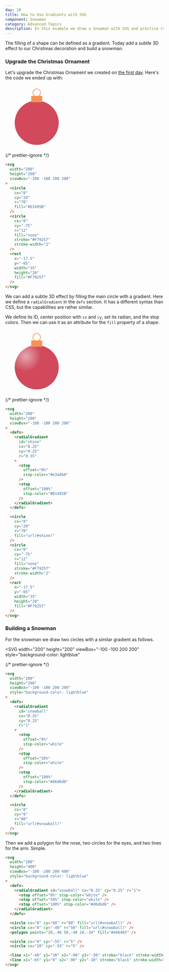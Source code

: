 ```yaml
---
day: 20
title: How to Use Gradients with SVG
component: Snowman
category: Advanced Topics
description: In this example we draw a Snowman with SVG and practice radial gradients.
---
```



The filling of a shape can be defined as a gradient. Today add a subtle 3D effect to our Christmas decoration and build a snowman.

<Prerequisite slug="basic-shapes" />

### Upgrade the Christmas Ornament

Let's upgrade the Christmas Ornament we created on [the first day](/svg/basic-shapes). Here's the code we ended up with:

<Example>

<SVG width="200" height="200" viewBox="-100 -100 200 200">
  <Circle cx="0" cy="20" r="70" fill="#D1495B" />
  <Circle
    cx="0"
    cy="-75"
    r="12"
    fill="none"
    stroke="#F79257"
    stroke-width="2"
  />
  <Rect x="-17.5" y="-65" width="35" height="20" fill="#F79257" />
</SVG>

{/* prettier-ignore */}
```html
<svg 
  width="200"
  height="200"
  viewBox="-100 -100 200 200"
>
  <circle 
    cx="0"
    cy="20"
    r="70"
    fill="#D1495B" 
  />
  <circle
    cx="0"
    cy="-75"
    r="12"
    fill="none"
    stroke="#F79257"
    stroke-width="2"
  />
  <rect
    x="-17.5"
    y="-65"
    width="35"
    height="20"
    fill="#F79257" 
  />
</svg>
```

</Example>

We can add a subtle 3D effect by filling the main circle with a gradient. Here we define a `radialGradient` in the `defs` section. It has a different syntax than CSS, but the capabilities are rather similar.

We define its ID, center position with `cx` and `cy`, set its radian, and the stop colors. Then we can use it as an attribute for the `fill` property of a shape.

<Example>

<SVG width="200" height="200" viewBox="-100 -100 200 200">
  <defs>
    <radialGradient id="shine" cx="0.25" cy="0.25" r="0.35">
      <stop offset="0%" stop-color="#e3a8b0" />
      <stop offset="100%" stop-color="#D1495B" />
    </radialGradient>
  </defs>

  <Circle cx="0" cy="20" r="70" fill="url(#shine)" />
  <Circle
    cx="0"
    cy="-75"
    r="12"
    fill="none"
    stroke="#F79257"
    stroke-width="2"
  />
  <Rect x="-17.5" y="-65" width="35" height="20" fill="#F79257" />
</SVG>

{/* prettier-ignore */}
```html ins={6-22, 28 } /shine/
<svg
  width="200"
  height="200"
  viewBox="-100 -100 200 200"
>
  <defs>
    <radialGradient 
      id="shine" 
      cx="0.25" 
      cy="0.25" 
      r="0.35"
    >
      <stop 
        offset="0%" 
        stop-color="#e3a8b0" 
      />
      <stop 
        offset="100%" 
        stop-color="#D1495B" 
      />
    </radialGradient>
  </defs>

  <circle 
    cx="0"
    cy="20"
    r="70"
    fill="url(#shine)" 
  />
  <circle
    cx="0"
    cy="-75"
    r="12"
    fill="none"
    stroke="#F79257"
    stroke-width="2"
  />
  <rect 
    x="-17.5" 
    y="-65"
    width="35"
    height="20"
    fill="#F79257" 
  />
</svg>
```

</Example>

### Building a Snowman

For the snowman we draw two circles with a similar gradient as follows.

<Example>

<SVG
  width="200"
  height="200"
  viewBox="-100 -100 200 200"
  style="background-color: lightblue"
>
  <defs>
    <radialGradient id="snowball0" cx="0.25" cy="0.25" r="1">
      <stop offset="0%" stop-color="white" />
      <stop offset="50%" stop-color="white" />
      <stop offset="100%" stop-color="#d6d6d6" />
    </radialGradient>
  </defs>
  <Circle cx="0" cy="0" r="80" fill="url(#snowball0)" />
</SVG>

{/* prettier-ignore */}
```html
<svg
  width="200"
  height="200"
  viewBox="-100 -100 200 200"
  style="background-color: lightblue"
>
  <defs>
    <radialGradient 
      id="snowball" 
      cx="0.25" 
      cy="0.25" 
      r="1"
    >
      <stop 
        offset="0%" 
        stop-color="white"
      />
      <stop 
        offset="50%" 
        stop-color="white" 
      />
      <stop 
        offset="100%" 
        stop-color="#d6d6d6" 
      />
    </radialGradient>
  </defs>

  <circle 
    cx="0" 
    cy="0" 
    r="80" 
    fill="url(#snowball)" 
  />
</svg>
```

</Example>

Then we add a polygon for the nose, two circles for the eyes, and two lines for the arm. Simple.

<Final>

```html
<svg
  width="200"
  height="400"
  viewBox="-100 -200 200 400"
  style="background-color: lightblue"
>
  <defs>
    <radialGradient id="snowball" cx="0.25" cy="0.25" r="1">
      <stop offset="0%" stop-color="white" />
      <stop offset="50%" stop-color="white" />
      <stop offset="100%" stop-color="#d6d6d6" />
    </radialGradient>
  </defs>

  <circle cx="0" cy="60" r="80" fill="url(#snowball)" />
  <circle cx="0" cy="-40" r="50" fill="url(#snowball)" />
  <polygon points="10,-46 50,-40 10,-34" fill="#e66465" />

  <circle cx="0" cy="-55" r="5" />
  <circle cx="20" cy="-55" r="5" />

  <line x1="-40" y1="30" x2="-90" y2="-30" stroke="black" stroke-width="5" />
  <line x1="-65" y1="0" x2="-90" y2="-10" stroke="black" stroke-width="5" />
</svg>
```

</Final>
